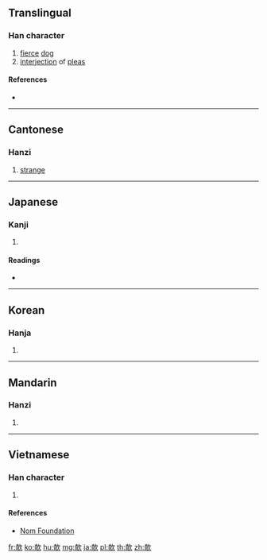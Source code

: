 ==Translingual==

===Han character===
{{Han char|rn=76|rad=欠|as=08|sn=12|four=47682|canj=KRNO|ids=⿰奇欠}}

# [[fierce]] [[dog]]
# [[interjection]] of [[plea]]s

====References====
* {{Han ref|kx=0568.100|dkj=16093|dj=0956.220|hdz=32142.070|uh=6B39|ud=27449|bh=D9DA|bd=55770}}

----

==Cantonese==

===Hanzi===
{{yue-hanzi|jyut=[[ji1]], [[kei1]]|y=yi1, kei1}}

# [[strange]]

----

==Japanese==

===Kanji===
{{ja-kanji|grade=|rs=欠08}}

# {{defn|lang=ja|sort=欠08}}

====Readings====
* {{ja-readings|on=[[い]] (i), [[き]] (ki)|kun=[[そばだつ]] (sobadatsu)}}

----

==Korean==

===Hanja===
{{ko-hanja|hangeul=의|eumhun=|rv=ui|mr=ŭi|y=uy}}

# {{defn|lang=ko|sort=欠08}}

----

==Mandarin==

===Hanzi===
{{cmn-hanzi|pin=[[qī]] ([[qi1]]), [[yī]] ([[yi1]])|wg=ch'i<sup>1</sup>, i<sup>1</sup>}}

# {{defn|lang=cmn|sort=欠08}}

----

==Vietnamese==

===Han character===
{{vi-readings|rs=欠08| hanviet = khi}}

# {{defn|lang=vi|sort=欠08}}

====References====
*[http://nomfoundation.org/common/nom_details.php?codepoint=6b39 Nom Foundation]

[[fr:欹]]
[[ko:欹]]
[[hu:欹]]
[[mg:欹]]
[[ja:欹]]
[[pl:欹]]
[[th:欹]]
[[zh:欹]]